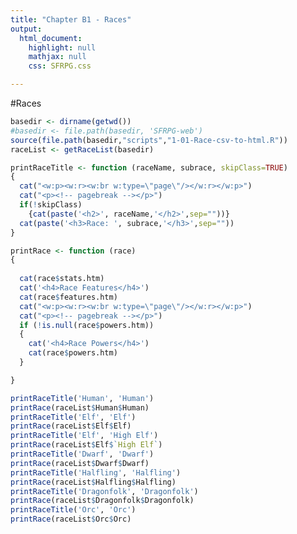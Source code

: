 ```yaml
---
title: "Chapter B1 - Races"
output: 
  html_document:
    highlight: null
    mathjax: null
    css: SFRPG.css

---
```

#Races

```r
basedir <- dirname(getwd())
#basedir <- file.path(basedir, 'SFRPG-web')
source(file.path(basedir,"scripts","1-01-Race-csv-to-html.R"))
raceList <- getRaceList(basedir)

printRaceTitle <- function (raceName, subrace, skipClass=TRUE)
{
  cat("<w:p><w:r><w:br w:type=\"page\"/></w:r></w:p>")
  cat("<p><!-- pagebreak --></p>")
  if(!skipClass)
    {cat(paste('<h2>', raceName,'</h2>',sep=""))}
  cat(paste('<h3>Race: ', subrace,'</h3>',sep=""))
}

printRace <- function (race)
{
  
  cat(race$stats.htm)
  cat('<h4>Race Features</h4>')
  cat(race$features.htm)
  cat("<w:p><w:r><w:br w:type=\"page\"/></w:r></w:p>")
  cat("<p><!-- pagebreak --></p>")
  if (!is.null(race$powers.htm))
  {
    cat('<h4>Race Powers</h4>')
    cat(race$powers.htm)  
  }

}

```

```r
printRaceTitle('Human', 'Human')
printRace(raceList$Human$Human)
printRaceTitle('Elf', 'Elf')
printRace(raceList$Elf$Elf)
printRaceTitle('Elf', 'High Elf')
printRace(raceList$Elf$`High Elf`)
printRaceTitle('Dwarf', 'Dwarf')
printRace(raceList$Dwarf$Dwarf)
printRaceTitle('Halfling', 'Halfling')
printRace(raceList$Halfling$Halfling)
printRaceTitle('Dragonfolk', 'Dragonfolk')
printRace(raceList$Dragonfolk$Dragonfolk)
printRaceTitle('Orc', 'Orc')
printRace(raceList$Orc$Orc)
```
